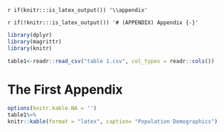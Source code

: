 `r if(knitr:::is_latex_output()) '\\appendix'`

`r if(!knitr:::is_latex_output()) '# (APPENDIX) Appendix {-}'`

<!--
If you feel it necessary to include an appendix, it goes here.
-->
```r
library(dplyr)
library(magrittr)
library(knitr)
```


```r
table1<-readr::read_csv("table 1.csv", col_types = readr::cols())
```



# The First Appendix
```r
options(knitr.kable.NA = '')
table1%>%
knitr::kable(format = "latex", caption= "Population Demographics")
```




